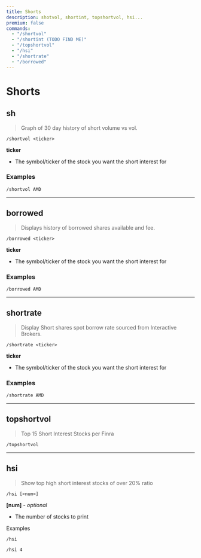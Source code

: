 ```yaml
---
title: Shorts
description: shotvol, shortint, topshortvol, hsi...
premium: false
commands:
  - "/shortvol"
  - "/shortint (TODO FIND ME)"
  - "/topshortvol"
  - "/hsi"
  - "/shortrate"
  - "/borrowed"
---
```


# Shorts

## sh

> Graph of 30 day history of short volume vs vol.

```format
/shortvol <ticker>
```

**ticker**
- The symbol/ticker of the stock you want the short interest for

### Examples

```
/shortvol AMD
```

---

## borrowed

> Displays history of borrowed shares available and fee.

```format
/borrowed <ticker>
```

**ticker**
- The symbol/ticker of the stock you want the short interest for

### Examples

```
/borrowed AMD
```

---

## shortrate

> Display Short shares spot borrow rate sourced from Interactive Brokers.

```format
/shortrate <ticker>
```

**ticker**
- The symbol/ticker of the stock you want the short interest for

### Examples

```
/shortrate AMD
```

---

## topshortvol

> Top 15 Short Interest Stocks per Finra

```format
/topshortvol
```

---

## hsi

> Show top high short interest stocks of over 20% ratio

```
/hsi [<num>]
```

**[num]** - _optional_
- The number of stocks to print

Examples

```
/hsi
```
```
/hsi 4
```
